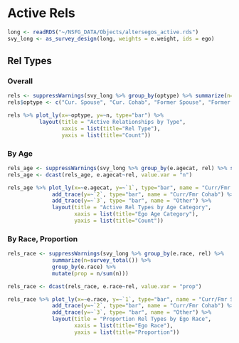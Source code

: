 # Active Rels {#parts}

```r
long <- readRDS("~/NSFG_DATA/Objects/altersegos_active.rds")
svy_long <- as_survey_design(long, weights = e.weight, ids = ego)
```

## Rel Types

### Overall
```r
rels <- suppressWarnings(svy_long %>% group_by(optype) %>% summarize(n=survey_total()))
rels$optype <- c("Cur. Spouse", "Cur. Cohab", "Former Spouse", "Former Cohab", "Other")

rels %>% plot_ly(x=~optype, y=~n, type="bar") %>% 
          layout(title = "Active Relationships by Type",
                 xaxis = list(title="Rel Type"), 
                 yaxis = list(title="Count"))
```


### By Age

```r
rels_age <- suppressWarnings(svy_long %>% group_by(e.agecat, rel) %>% summarize(n=survey_total()))
rels_age <- dcast(rels_age, e.agecat~rel, value.var = "n")

rels_age %>% plot_ly(x=~e.agecat, y=~`1`, type="bar", name = "Curr/Fmr Spouse") %>%
              add_trace(y=~`2`, type="bar", name = "Curr/Fmr Cohab") %>%
              add_trace(y=~`3`, type= "bar", name = "Other") %>%
              layout(title = "Active Rel Types by Age Category", 
                     xaxis = list(title="Ego Age Category"),
                     yaxis = list(title="Count"))
```

### By Race, Proportion

```r
rels_race <- suppressWarnings(svy_long %>% group_by(e.race, rel) %>% 
              summarize(n=survey_total()) %>%
              group_by(e.race) %>%
              mutate(prop = n/sum(n)))

rels_race <- dcast(rels_race, e.race~rel, value.var = "prop")

rels_race %>% plot_ly(x=~e.race, y=~`1`, type="bar", name = "Curr/Fmr Spouse") %>%
              add_trace(y=~`2`, type="bar", name = "Curr/Fmr Cohab") %>%
              add_trace(y=~`3`, type= "bar", name = "Other") %>%
              layout(title = "Proportion Rel Types by Ego Race", 
                     xaxis = list(title="Ego Race"),
                     yaxis = list(title="Proportion"))

```